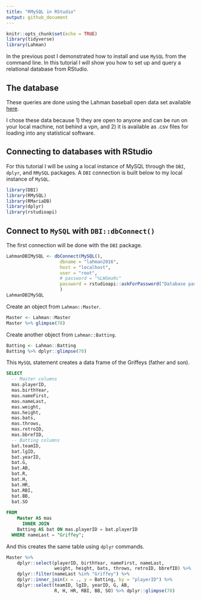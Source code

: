 ```yaml
---
title: "RMySQL in RStudio"
output: github_document
---
```


```r
knitr::opts_chunk$set(echo = TRUE)
library(tidyverse)
library(Lahman)
```

In the previous post I demonstrated how to install and use `MySQL` from the command line. In this tutorial I will show you how to set up and query a relational database from RStudio.

## The database

These queries are done using the Lahman baseball open data set available [here](https://github.com/chadwickbureau/baseballdatabank). 

I chose these data because 1) they are open to anyone and can be run on your local machine, not behind a vpn, and 2) it is available as .csv files for loading into any statistical software. 

## Connecting to databases with RStudio

For this tutorial I will be using a local instance of MySQL through the `DBI`, `dplyr`, and `RMySQL` packages. A `DBI` connection is built below to my local instance of `MySQL`. 

```r
library(DBI)
library(RMySQL)
library(RMariaDB)
library(dplyr)
library(rstudioapi)
```


## Connect to `MySQL` with `DBI::dbConnect()`

The first connection will be done with the `DBI` package. 

```r
LahmanDBIMySQL <- dbConnect(MySQL(), 
                    dbname = "lahman2016", 
                    host = "localhost", 
                    user = "root", 
                    # password = "%LWGma9c"
                    password = rstudioapi::askForPassword("Database password")
                    )
LahmanDBIMySQL
```

Create an object from `Lahman::Master`.

```r
Master <- Lahman::Master
Master %>% glimpse(78)
```

Create another object from `Lahman::Batting`.

```r
Batting <- Lahman::Batting
Batting %>% dplyr::glimpse(78)
```

This `MySQL` statement creates a data frame of the Griffeys (father and son).

```sql
SELECT 
  -- Master columns
  mas.playerID, 
  mas.birthYear, 
  mas.nameFirst, 
  mas.nameLast, 
  mas.weight, 
  mas.height, 
  mas.bats, 
  mas.throws, 
  mas.retroID, 
  mas.bbrefID,
  -- Batting columns
  bat.teamID,
  bat.lgID,
  bat.yearID,
  bat.G,
  bat.AB,
  bat.R,
  bat.H,
  bat.HR,
  bat.RBI,
  bat.BB,
  bat.SO
  
FROM 
    Master AS mas
      INNER JOIN 
    Batting AS bat ON mas.playerID = bat.playerID
  WHERE nameLast = "Griffey";
```

And this creates the same table using `dplyr` commands. 

```r
Master %>% 
    dplyr::select(playerID, birthYear, nameFirst, nameLast,
                  weight, height, bats, throws, retroID, bbrefID) %>% 
    dplyr::filter(nameLast %in% "Griffey") %>% 
    dplyr::inner_join(x = ., y = Batting, by = "playerID") %>% 
    dplyr::select(teamID, lgID, yearID, G, AB, 
                  R, H, HR, RBI, BB, SO) %>% dplyr::glimpse(78)
```


